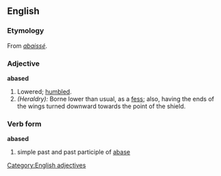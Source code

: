 == English ==
===Etymology===
From {{F.}} ''[[abaissé]]''.
===Adjective===
'''abased'''
[[Category:English adjectives]]
#Lowered; [[humbled]].
#''(Heraldry):'' Borne lower than usual, as a [[fess]]; also, having the ends of the wings turned downward towards the point of the shield.
===Verb form===
'''abased'''
# simple past and past participle of [[abase]]